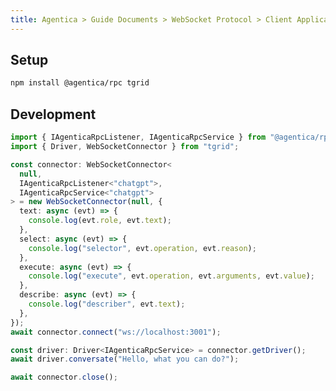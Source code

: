 ```yaml
---
title: Agentica > Guide Documents > WebSocket Protocol > Client Application
---
```


## Setup
```bash filename="Terminal"
npm install @agentica/rpc tgrid
```



## Development
```typescript filenam="client/src/main.ts" showLineNumbers
import { IAgenticaRpcListener, IAgenticaRpcService } from "@agentica/rpc";
import { Driver, WebSocketConnector } from "tgrid";

const connector: WebSocketConnector<
  null,
  IAgenticaRpcListener<"chatgpt">,
  IAgenticaRpcService<"chatgpt">
> = new WebSocketConnector(null, {
  text: async (evt) => {
    console.log(evt.role, evt.text);
  },
  select: async (evt) => {
    console.log("selector", evt.operation, evt.reason);
  },
  execute: async (evt) => {
    console.log("execute", evt.operation, evt.arguments, evt.value);
  },
  describe: async (evt) => {
    console.log("describer", evt.text);
  },
});
await connector.connect("ws://localhost:3001");

const driver: Driver<IAgenticaRpcService> = connector.getDriver();
await driver.conversate("Hello, what you can do?");

await connector.close();
```